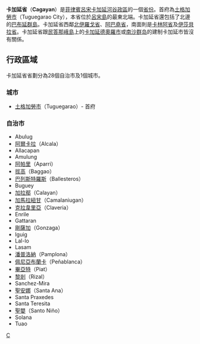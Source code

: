 {{noteTA
|1=zh-cn:卡加延; zh-tw:卡加煙;
|2=zh-cn:巴布延; zh-tw:巴布煙;
}}
{{Infobox Philippine province
| name        = 卡加延省
| native_name = Cagayan
| sealfile    = 
| region      = [[卡加延河谷|卡加延河谷]]（Region II）
| capital     = [[土格加劳|土格加勞市]]
| founded     = 1581年
| population_footnotes    =
| population_total        = 1,199,320
| population_as_of        = 2015年普查
| population_rank         = 第22位
| population_density_km2  = auto
| population_density_rank = 第63位
| area_total_km2          = 9,295.75
| area_rank               = 第5位
| hucities       = 0
| componentcities= 1
| municipalities = 28
| barangays      = 820
| districts      = 3
| languages      = [[伊洛卡诺语|伊洛卡诺语]]、[[Ibanag_language|Ibanag]]、[[Itawis_language|Itawis]]及其它
| governor       = Manuel Mamba
| image_map = Ph_locator_map_cagayan.png
}}

'''卡加延省'''（'''Cagayan'''）是[[菲律賓|菲律賓]][[呂宋|呂宋]][[卡加延河谷|卡加延河谷]][[菲律賓政區|政區]]的一個[[菲律賓省份|省份]]。首府為[[土格加劳|土格加勞市]]（Tuguegarao City），本省位於[[呂宋島|呂宋島]]的最東北端。卡加延省還包括了北邊的[[巴布延群島|巴布延群島]]。卡加延省西鄰[[北伊羅戈省|北伊羅戈省]]、[[阿巴堯省|阿巴堯省]]，南面則是[[卡林阿省|卡林阿省]]及[[伊莎貝拉省|伊莎貝拉省]]。卡加延省跟[[民答那峨島|民答那峨島]]上的[[卡加延德奧羅市|卡加延德奧羅市]]或[[南沙群岛|南沙群岛]]的建制卡加延市皆沒有關係。

== 行政區域 ==
卡加延省省劃分為28個自治市及1個城市。

=== 城市 ===
* [[土格加劳|土格加勞市]]（Tuguegarao）- 首府

=== 自治市 ===
* Abulug
* [[阿爾卡拉_(卡加延省)|阿爾卡拉]]（Alcala）
* Allacapan
* Amulung
* [[阿帕里|阿帕里]]（Aparri）
* [[巴高_(卡加延省)|拔高]]（Baggao）
* [[巴列斯特罗斯_(卡加延省)|巴列斯特羅斯]]（Ballesteros）
* Buguey
* [[加拉鄢_(卡加延省)|加拉鄢]]（Calayan）
* [[加馬拉紐甘|加馬拉紐甘]]（Camalaniugan）
* [[克拉韋里亞_(卡加延省)|克拉韋里亞]]（Claveria）
* Enrile
* Gattaran
* [[剛薩加_(卡加延省)|剛薩加]]（Gonzaga）
* Iguig
* Lal-lo
* Lasam
* [[潘普洛纳_(卡加延省)|潘普洛納]]（Pamplona）
* [[佩尼亚布兰卡_(菲律宾)|佩尼亞布蘭卡]]（Peñablanca）
* [[毕亚特|畢亞特]]（Piat）
* [[黎剎_(卡加延省)|黎剎]]（Rizal）
* Sanchez-Mira
* [[聖安娜_(卡加延省)|聖安娜]]（Santa Ana）
* Santa Praxedes
* Santa Teresita
* [[圣婴_(卡加延省)|聖嬰]]（Santo Niño）
* Solana
* Tuao

{{菲律賓行政區劃|nocat}}
[[Category:菲律賓省份|C]]
